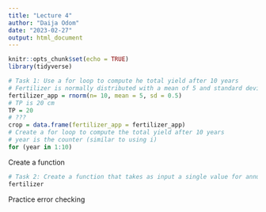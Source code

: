 ```yaml
---
title: "Lecture 4"
author: "Daija Odom"
date: "2023-02-27"
output: html_document
---
```


```r
knitr::opts_chunk$set(echo = TRUE)
library(tidyverse)
```


```r
# Task 1: Use a for loop to compute he total yield after 10 years 
# Fertilizer is normally distributed with a mean of 5 and standard deviation of 0.5
fertilizer_app = rnorm(n= 10, mean = 5, sd = 0.5)
# TP is 20 cm
TP = 20
# ???
crop = data.frame(fertilizer_app = fertilizer_app)
# Create a for loop to compute the total yield after 10 years
# year is the counter (similar to using i)
for (year in 1:10)
```


Create a function
```r
# Task 2: Create a function that takes as input a single value for annual fertilizer and annual total precipation and returns yield.
fertilizer

```


Practice error checking
```r

```

